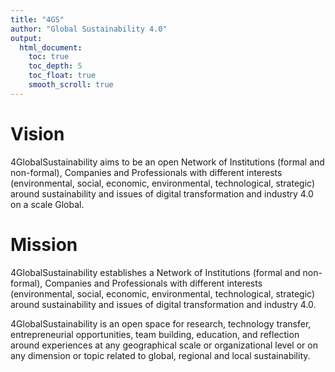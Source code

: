 ```yaml
---
title: "4GS"
author: "Global Sustainability 4.0"
output:
  html_document:
    toc: true
    toc_depth: 5
    toc_float: true
    smooth_scroll: true
---
```



# Vision

4GlobalSustainability aims to be an open Network of Institutions (formal and non-formal), Companies and Professionals with different interests (environmental, social, economic, environmental, technological, strategic) around sustainability and issues of digital transformation and industry 4.0 on a scale Global.

# Mission

4GlobalSustainability establishes a Network of Institutions (formal and non-formal), Companies and Professionals with different interests (environmental, social, economic, environmental, technological, strategic) around sustainability and issues of digital transformation and industry 4.0.

4GlobalSustainability is an open space for research, technology transfer, entrepreneurial opportunities, team building, education, and reflection around experiences at any geographical scale or organizational level or on any dimension or topic related to global, regional and local sustainability.




